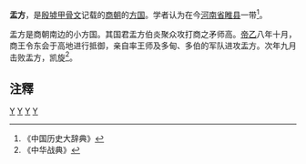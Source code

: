'''盂方'''，是[[殷墟|殷墟]][[甲骨文|甲骨文]]记载的[[商朝|商朝]]的[[方国|方国]]。学者认为在今[[河南省|河南省]][[睢县|睢县]]一带<ref>《中国历史大辞典》</ref>。

盂方是商朝南边的小方国。其国君盂方伯炎聚众攻打商之矛师高。[[帝乙|帝乙]]八年十月，商王令东会于高地进行抵御，亲自率王师及多甸、多伯的军队进攻盂方。次年九月击败盂方，凯旋<ref>《中华战典》</ref>。

==注釋==
{{reflist}}

[[分类:方国|Y]]
[[分类:河南历史政权|Y]]
[[分类:睢县|Y]]
[[分类:商丘历史|Y]]